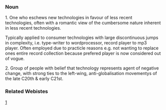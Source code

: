 ===Noun===

1. One who eschews new technologies in favour of less recent technologies, often with a romantic view of the cumbersome nature inherent in less recent technologies.

Typically applied to consumer technologies with large discontinuous jumps in complexity, i.e. type-writer to wordprocessor, record player to mp3 player. Often employed due to practicle reasons e.g. not wanting to replace ones entire record collection because prefered player is now considered out of vogue.

2. Group of people with belief that technology represents agent of negative change, with strong ties to the left-wing, anti-globalisation movementys of the late C20th & early C21st.


===Related Webistes===

[http://www.adbuster.org]